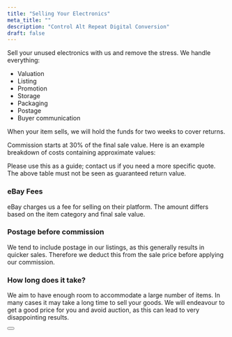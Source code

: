 ```yaml
---
title: "Selling Your Electronics"
meta_title: ""
description: "Control Alt Repeat Digital Conversion"
draft: false
---
```



Sell your unused electronics with us and remove the stress. We handle everything:

* Valuation
* Listing
* Promotion
* Storage
* Packaging
* Postage
* Buyer communication

When your item sells, we will hold the funds for two weeks to cover returns. 

Commission starts at 30% of the final sale value. Here is an example breakdown of costs containing approximate values:

<PriceCalculator client:load />

Please use this as a guide; contact us if you need a more specific quote. The above table must not be seen as guaranteed return value.

### eBay Fees

eBay charges us a fee for selling on their platform. The amount differs based on the item category and final sale value.

### Postage before commission

We tend to include postage in our listings, as this generally results in quicker sales. Therefore we deduct this from the sale price before applying our commission.

### How long does it take?

We aim to have enough room to accommodate a large number of items. In many cases it may take a long time to sell your goods. We will endeavour to get a good price for you and avoid auction, as this can lead to very disappointing results.

<Button label="Contact us to see if we can help you" link="/contact" style="solid" />
